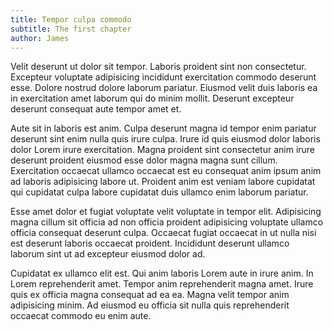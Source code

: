 ```yaml
---
title: Tempor culpa commodo
subtitle: The first chapter
author: James
---
```


::: {.story}
Velit deserunt ut dolor sit tempor. Laboris proident sint non consectetur. Excepteur voluptate adipisicing incididunt exercitation commodo deserunt esse. Dolore nostrud dolore laborum pariatur. Eiusmod velit duis laboris ea in exercitation amet laborum qui do minim mollit. Deserunt excepteur deserunt consequat aute tempor amet et.

Aute sit in laboris est anim. Culpa deserunt magna id tempor enim pariatur deserunt sint enim nulla quis irure culpa. Irure id quis eiusmod dolor laboris dolor Lorem irure exercitation. Magna proident sint consectetur anim irure deserunt proident eiusmod esse dolor magna magna sunt cillum. Exercitation occaecat ullamco occaecat est eu consequat anim ipsum anim ad laboris adipisicing labore ut. Proident anim est veniam labore cupidatat qui cupidatat culpa labore cupidatat duis ullamco enim laborum pariatur.

Esse amet dolor et fugiat voluptate velit voluptate in tempor elit. Adipisicing magna cillum sit officia ad non officia proident adipisicing voluptate ullamco officia consequat deserunt culpa. Occaecat fugiat occaecat in ut nulla nisi est deserunt laboris occaecat proident. Incididunt deserunt ullamco laborum sint ut ad excepteur eiusmod dolor ad.

Cupidatat ex ullamco elit est. Qui anim laboris Lorem aute in irure anim. In Lorem reprehenderit amet. Tempor anim reprehenderit magna amet. Irure quis ex officia magna consequat ad ea ea. Magna velit tempor anim adipisicing minim. Ad eiusmod eu officia sit nulla quis reprehenderit occaecat commodo eu enim aute.
:::